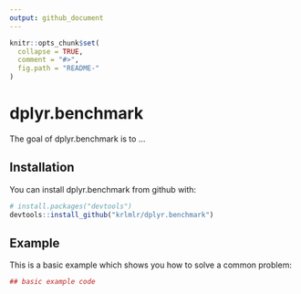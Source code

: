 ```yaml
---
output: github_document
---
```


<!-- README.md is generated from README.Rmd. Please edit that file -->

```r
knitr::opts_chunk$set(
  collapse = TRUE,
  comment = "#>",
  fig.path = "README-"
)
```

# dplyr.benchmark

The goal of dplyr.benchmark is to ...

## Installation

You can install dplyr.benchmark from github with:

```r
# install.packages("devtools")
devtools::install_github("krlmlr/dplyr.benchmark")
```

## Example

This is a basic example which shows you how to solve a common problem:

```r
## basic example code
```
